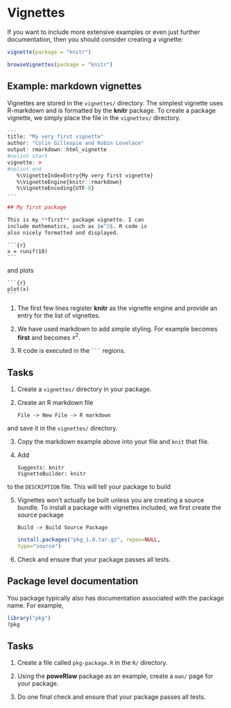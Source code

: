 # Vignettes

If you want to include more extensive examples or even just further documentation, then you should consider creating a vignette:

\begin{quote}
  a \textbf{vignette} is a small illustration placed at the beginning or end of a book or chapter.
  
  \em \url{http://dictionary.reference.com/browse/vignette}
\end{quote}

\noindent{We can view vignettes from other packages using the \texttt{vignette()} function}

   ```r
   vignette(package = "knitr")   
   ```   

\noindent{or to view in your web browser}

   ```r
   browseVignettes(package = "knitr")
   ```

## Example: markdown vignettes

Vignettes are stored in the `vignettes/` directory. The simplest vignette uses R-markdown and is formatted by the **knitr** package. To create a package vignette, we simply place the file in the `vignettes/` directory. 

\marginnote{The output style is \texttt{html\_vignette}. This is more lightweight (in terms of file size) than the standard \texttt{html\_document}}

\indent{For example, suppose we have a file \texttt{intro.Rmd} that contains the following text:}

\marginnote{The UTF-8 line specifies the file encod-
ing.}

   ```r
   ---
   title: "My very first vignette"
   author: "Colin Gillespie and Robin Lovelace"
   output: rmarkdown::html_vignette
   #nolint start
   vignette: >
   #nolint end
      %\VignetteIndexEntry{My very first vignette}
      %\VignetteEngine{knitr::rmarkdown}
      %\VignetteEncoding{UTF-8}
   ---

   ## My first package

   This is my **first** package vignette. I can
   include mathematics, such as $x^2$. R code is
   also nicely formatted and displayed.
   ```

   ```` ```{r} ````    
   `x = runif(10)`    
   ```` ``` ````     

and plots

   ```` ```{r} ````    
   `plot(x)`    
   ```` ``` ````    

1. The first few lines register **knitr** as the vignette engine and provide an entry for the list of vignettes.

2. We have used markdown to add simple styling\sidenote{See \url{http://goo.gl/y9FO5} and the RStudio markdown reference sheet for further commands.}. For example \texttt{**first**} becomes **first** and \texttt{\$x\textasciicircum 2\$} becomes $x^2$.

3. R code is executed in the ` ``` ` regions.

## Tasks

1. Create a `vignettes/` directory in your package.

2. Create an R markdown file

   ```
   File -> New File -> R markdown
   ```

and save it in the `vignettes/` directory.

3. Copy the markdown example above into your file and `knit` that file.

4. Add

   ```
   Suggests: knitr
   VignetteBuilder: knitr
   ```

to the `DESCRIPTION` file\sidenote{Notice that \textbf{knitr} is only a \textbf{suggested} package, since it’s not essential.}. This will tell your package to build \newline{vignettes using \textbf{knitr}.}

5. Vignettes won’t actually be built unless you are creating a source bundle\sidenote{If you submit your package to CRAN, then the vignettes will be built ready for distribution.}. To install a package with vignettes included, we first create the source package
   ```
   Build -> Build Source Package
   ```
\noindent{and then install the package from source}
   ```r
   install.packages("pkg_1.0.tar.gz", repos=NULL,
   type="source")
   ```
\noindent{Build and install your package. Check that you can access the vignette.}

6. Check and ensure that your package passes all tests\sidenote{CTRL + E.}.

## Package level documentation

You package typically also has documentation associated with the package name. For example,

   ```r
   library("pkg")
   ?pkg
   ```

\noindent{should bring up an overview of your package. Again we use \textbf{roxygen2} to generate the man page. Go to}

\begin{center}
  \url{http://goo.gl/W2tJrF}
\end{center}
\noindent{to view the entry for the \textbf{poweRlaw} package.}

## Tasks

1. Create a file called `pkg-package.R` in the `R/` directory.

2. Using the **poweRlaw** package as an example, create a `man/` page for your package\sidenote{What do you think the \texttt{@aliases} tag does?}.

3. Do one final check and ensure that your package passes all tests.
